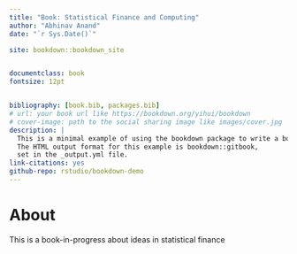 --- 
title: "Book: Statistical Finance and Computing"
author: "Abhinav Anand"
date: "`r Sys.Date()`"

site: bookdown::bookdown_site


documentclass: book
fontsize: 12pt


bibliography: [book.bib, packages.bib]
# url: your book url like https://bookdown.org/yihui/bookdown
# cover-image: path to the social sharing image like images/cover.jpg
description: |
  This is a minimal example of using the bookdown package to write a book.
  The HTML output format for this example is bookdown::gitbook,
  set in the _output.yml file.
link-citations: yes
github-repo: rstudio/bookdown-demo
---

# About

This is a book-in-progress about ideas in statistical finance

